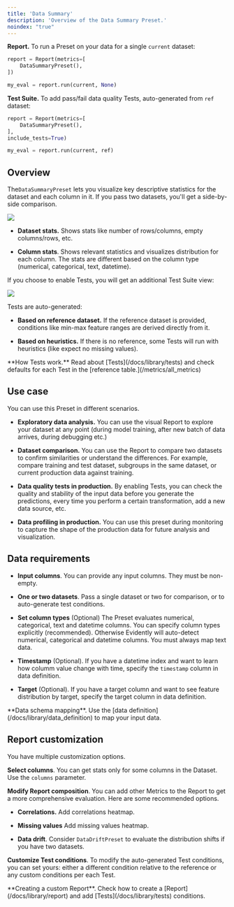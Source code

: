 ```yaml
---
title: 'Data Summary'
description: 'Overview of the Data Summary Preset.'
noindex: "true"
---
```


**Report.** To run a Preset on your data for a single `current` dataset:

```python
report = Report(metrics=[
    DataSummaryPreset(),
])

my_eval = report.run(current, None)
```

**Test Suite.** To add pass/fail data quality Tests, auto-generated from `ref` dataset:

```python
report = Report(metrics=[
    DataSummaryPreset(),
],
include_tests=True)

my_eval = report.run(current, ref)
```

## Overview

The`DataSummaryPreset` lets you visualize key descriptive statistics for the dataset and each column in it. If you pass two datasets, you'll get a side-by-side comparison.

![](/images/metrics/preset_dataset_summary-min.png)

* **Dataset stats.** Shows stats like number of rows/columns, empty columns/rows, etc.

* **Column stats**. Shows relevant statistics and visualizes distribution for each column. The stats are different based on the column type (numerical, categorical, text, datetime).

If you choose to enable Tests, you will get an additional Test Suite view:

![](/images/metrics/test_preset_dataset_summary-min.png)

Tests are auto-generated:

* **Based on reference dataset.** If the reference dataset is provided, conditions like min-max feature ranges are derived directly from it.

* **Based on heuristics.** If there is no reference, some Tests will run with heuristics (like expect no missing values).

<Info>
  **How Tests work.** Read about [Tests](/docs/library/tests) and check defaults for each Test in the [reference table.](/metrics/all_metrics)
</Info>

## Use case

You can use this Preset in different scenarios.

* **Exploratory data analysis.** You can use the visual Report to explore your dataset at any point (during model training, after new batch of data arrives, during debugging etc.)

* **Dataset comparison.** You can use the Report to compare two datasets to confirm similarities or understand the differences. For example, compare training and test dataset, subgroups in the same dataset, or current production data against training.

* **Data quality tests in production.** By enabling Tests, you can check the quality and stability of the input data before you generate the predictions, every time you perform a certain transformation, add a new data source, etc.

* **Data profiling in production.** You can use this preset during monitoring to capture the shape of the production data for future analysis and visualization.

## Data requirements

* **Input columns**. You can provide any input columns. They must be non-empty.

* **One or two datasets**. Pass a single dataset or two for comparison, or to auto-generate test conditions.

* **Set column types** (Optional) The Preset evaluates numerical, categorical, text and datetime columns. You can specify column types explicitly (recommended). Otherwise Evidently will auto-detect numerical, categorical and datetime columns. You must always map text data.

* **Timestamp** (Optional). If you have a datetime index and want to learn how columm value change with time, specify the `timestamp` column in data definition.

* **Target** (Optional). If you have a target column and want to see feature distribution by target, specify the target column in data definition.

<Info>
  **Data schema mapping**. Use the [data definition](/docs/library/data_definition) to map your input data.
</Info>

## Report customization

You have multiple customization options.

**Select columns**. You can get stats only for some columns in the Dataset. Use the `columns` parameter.

**Modify Report composition**. You can add other Metrics to the Report to get a more comprehensive evaluation. Here are some recommended options.

* **Correlations.** Add correlations heatmap.

* **Missing values** Add missing values heatmap.

* **Data drift**. Consider `DataDriftPreset` to evaluate the distribution shifts if you have two datasets.

**Customize Test conditions**. To modify the auto-generated Test conditions, you can set yours: either a different condition relative to the reference or any custom conditions per each Test.

<Info>
  **Creating a custom Report**. Check how to create a [Report](/docs/library/report) and add [Tests](/docs/library/tests) conditions.
</Info>